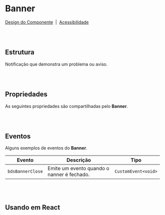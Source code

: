 
# Banner

[Design do Componente](https://design.blip.ai/d/UbKsV1JhXTK4/design-1#/banner/resumo-banner)
&nbsp;|&nbsp;
[Acessibilidade](https://design.blip.ai/d/UbKsV1JhXTK4/design-1#/banner/acessibilidade-banner)

<br></br>
## Estrutura

Notificação que demonstra um problema ou aviso.

<Canvas of={BannerStories.Properties} />

<Meta isTemplate />

<br></br>
## Propriedades

As seguintes propriedades são compartilhadas pelo **Banner**.

<Controls />

<br></br>
## Eventos

Alguns exemplos de eventos do **Banner**.
<table>
    <thead>
        <tr>
            <th>Evento</th>
            <th>Descrição</th>
            <th>Tipo</th>
        </tr>
    </thead>
    <tbody>
        <tr>
            <td><code>bdsBannerClose</code></td>
            <td>Emite um evento quando o nanner é fechado.</td>
            <td><code>CustomEvent&lt;void&gt;</code></td>
        </tr>
    </tbody>
</table>

<Source of={BannerStories.Events} />

<br></br>
## Usando em React

<Source of={BannerStories.FrameworkReact} />
